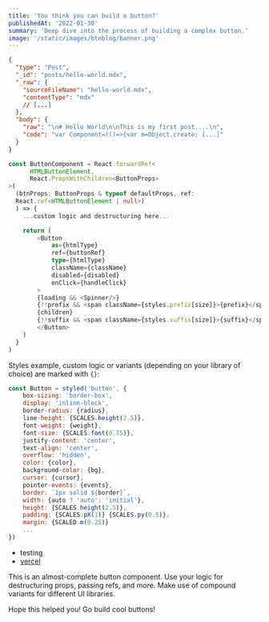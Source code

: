 ```yaml
---
title: 'You think you can build a button?'
publishedAt: '2022-01-30'
summary: 'Deep dive into the process of building a complex button.'
image: '/static/images/btnblog/banner.png'
---
```


```json title="Truncated .contentlayer/generated/Post/posts__hello-world.mdx.json" showLineNumbers {1,3} /post/
{
  "type": "Post",
  "_id": "posts/hello-world.mdx",
  "_raw": {
    "sourceFileName": "hello-world.mdx",
    "contentType": "mdx"
    // [...]
  },
  "body": {
    "raw": "\n# Hello World\n\nThis is my first post....\n",
    "code": "var Component=(()=>{var m=Object.create; [...]"
  }
}
```

```ts showLineNumbers
const ButtonComponent = React.forwardRef<
	  HTMLButtonElement,
	  React.PropsWithChildren<ButtonProps>
>(
  (btnProps: ButtonProps & typeof defaultProps, ref:
  React.ref<HTMLButtonElement | null>)
  ) => {
	...custom logic and destructuring here...

	return (
		<Button
			as={htmlType}
			ref={buttonRef}
			type={htmlType}
			className={className}
			disabled={disabled}
			onClick={handleClick}
		>
		{loading && <Spinner/>}
		{!!prefix && <span className={styles.prefix[size]}>{prefix}</span>}
		{children}
		{!!suffix && <span className={styles.suffix[size]}>{suffix}</span>}
		</Button>
	)
  }
)
```

Styles example, custom logic or variants (depending on your library of choice) are marked with `{}`:

```jsx showLineNumbers
const Button = styled('button', {
	box-sizing: 'border-box',
	display: 'inline-block',
	border-radius: {radius},
	line-height: {SCALES.height(2.5)},
	font-weight: {weight},
	font-size: {SCALES.font(0.75)},
	justify-content: 'center',
	text-align: 'center',
	overflow: 'hidden',
	color: {color},
	background-color: {bg},
	cursor: {cursor},
	pointer-events: {events},
	border: `1px solid ${border}`,
	width: {auto ? 'auto': 'initial'},
	height: {SCALES.height(2.5)},
	padding: {SCALES.pX(1)} {SCALES.py(0.5)},
	margin: {SCALED.m(0.25)}
	...
})
```

- testing
- <a href='vercel.com' target='_blank' rel='noopener noreferrer'>
    vercel
  </a>

This is an almost-complete button component. Use your logic for destructuring props, passing refs, and more. Make use of compound variants for different UI libraries.

Hope this helped you! Go build cool buttons!

